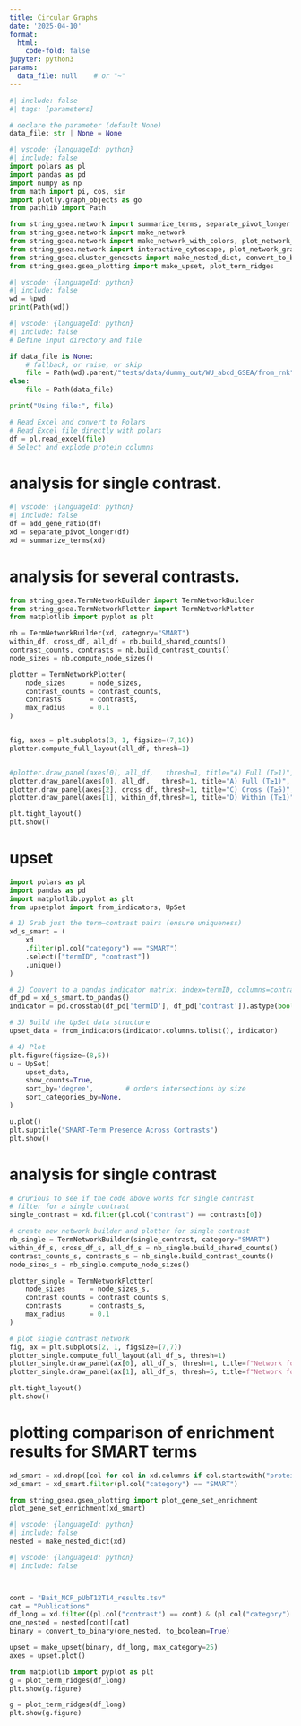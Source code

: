 ```yaml
---
title: Circular Graphs
date: '2025-04-10'
format:
  html:
    code-fold: false
jupyter: python3
params:
  data_file: null    # or "~"
---
```




```python
#| include: false
#| tags: [parameters]

# declare the parameter (default None)
data_file: str | None = None
```

```python
#| vscode: {languageId: python}
#| include: false
import polars as pl
import pandas as pd
import numpy as np
from math import pi, cos, sin
import plotly.graph_objects as go
from pathlib import Path

from string_gsea.network import summarize_terms, separate_pivot_longer
from string_gsea.network import make_network
from string_gsea.network import make_network_with_colors, plot_network_graph
from string_gsea.network import interactive_cytoscape, plot_network_graph_plotly, add_gene_ratio
from string_gsea.cluster_genesets import make_nested_dict, convert_to_binary, plot_term_distance_heatmap
from string_gsea.gsea_plotting import make_upset, plot_term_ridges

```

```python
#| vscode: {languageId: python}
#| include: false
wd = %pwd
print(Path(wd))
```


```python
#| vscode: {languageId: python}
#| include: false
# Define input directory and file

if data_file is None:
    # fallback, or raise, or skip
    file = Path(wd).parent/"tests/data/dummy_out/WU_abcd_GSEA/from_rnk"/"WUabcd_string_gsea_results_long.xlsx"
else:
    file = Path(data_file)

print("Using file:", file)

# Read Excel and convert to Polars
# Read Excel file directly with polars
df = pl.read_excel(file)
# Select and explode protein columns
```

# analysis for single contrast.

```python
#| vscode: {languageId: python}
#| include: false
df = add_gene_ratio(df)
xd = separate_pivot_longer(df)
xd = summarize_terms(xd)
```


# analysis for several contrasts.



```python
from string_gsea.TermNetworkBuilder import TermNetworkBuilder
from string_gsea.TermNetworkPlotter import TermNetworkPlotter
from matplotlib import pyplot as plt

nb = TermNetworkBuilder(xd, category="SMART")
within_df, cross_df, all_df = nb.build_shared_counts()
contrast_counts, contrasts = nb.build_contrast_counts()
node_sizes = nb.compute_node_sizes()

plotter = TermNetworkPlotter(
    node_sizes      = node_sizes,
    contrast_counts = contrast_counts,
    contrasts       = contrasts,
    max_radius      = 0.1
)


fig, axes = plt.subplots(3, 1, figsize=(7,10))
plotter.compute_full_layout(all_df, thresh=1)


#plotter.draw_panel(axes[0], all_df,   thresh=1, title="A) Full (T≥1)", use_fixed_layout=True)
plotter.draw_panel(axes[0], all_df,   thresh=1, title="A) Full (T≥1)", use_fixed_layout=True)
plotter.draw_panel(axes[2], cross_df, thresh=1, title="C) Cross (T≥5)", use_fixed_layout=True)
plotter.draw_panel(axes[1], within_df,thresh=1, title="D) Within (T≥1)", use_fixed_layout=True)

plt.tight_layout()
plt.show()

```

# upset 

```python
import polars as pl
import pandas as pd
import matplotlib.pyplot as plt
from upsetplot import from_indicators, UpSet

# 1) Grab just the term–contrast pairs (ensure uniqueness)
xd_s_smart = (
    xd
    .filter(pl.col("category") == "SMART")
    .select(["termID", "contrast"])
    .unique()
)

# 2) Convert to a pandas indicator matrix: index=termID, columns=contrast, True if present
df_pd = xd_s_smart.to_pandas()
indicator = pd.crosstab(df_pd['termID'], df_pd['contrast']).astype(bool)

# 3) Build the UpSet data structure
upset_data = from_indicators(indicator.columns.tolist(), indicator)

# 4) Plot
plt.figure(figsize=(8,5))
u = UpSet(
    upset_data,
    show_counts=True,
    sort_by='degree',        # orders intersections by size
    sort_categories_by=None,
)

u.plot()
plt.suptitle("SMART‐Term Presence Across Contrasts")
plt.show()
```



# analysis for single contrast

```python
# crurious to see if the code above works for single contrast
# filter for a single contrast
single_contrast = xd.filter(pl.col("contrast") == contrasts[0])

# create new network builder and plotter for single contrast
nb_single = TermNetworkBuilder(single_contrast, category="SMART") 
within_df_s, cross_df_s, all_df_s = nb_single.build_shared_counts()
contrast_counts_s, contrasts_s = nb_single.build_contrast_counts()
node_sizes_s = nb_single.compute_node_sizes()

plotter_single = TermNetworkPlotter(
    node_sizes      = node_sizes_s,
    contrast_counts = contrast_counts_s, 
    contrasts       = contrasts_s,
    max_radius      = 0.1
)

# plot single contrast network
fig, ax = plt.subplots(2, 1, figsize=(7,7))
plotter_single.compute_full_layout(all_df_s, thresh=1)
plotter_single.draw_panel(ax[0], all_df_s, thresh=1, title=f"Network for {contrasts[0]}, threshold = 1", use_fixed_layout=True)
plotter_single.draw_panel(ax[1], all_df_s, thresh=5, title=f"Network for {contrasts[0]}, threshold = 5", use_fixed_layout=True)

plt.tight_layout()
plt.show()


```


# plotting comparison of enrichment results for SMART terms

```python
xd_smart = xd.drop([col for col in xd.columns if col.startswith("protein")]).unique()
xd_smart = xd_smart.filter(pl.col("category") == "SMART")

from string_gsea.gsea_plotting import plot_gene_set_enrichment
plot_gene_set_enrichment(xd_smart)

```

```python
#| vscode: {languageId: python}
#| include: false
nested = make_nested_dict(xd)
```


```python
#| vscode: {languageId: python}
#| include: false



cont = "Bait_NCP_pUbT12T14_results.tsv"
cat = "Publications"
df_long = xd.filter((pl.col("contrast") == cont) & (pl.col("category") == cat))
one_nested = nested[cont][cat]
binary = convert_to_binary(one_nested, to_boolean=True)

```




```python
upset = make_upset(binary, df_long, max_category=25)
axes = upset.plot()

```


```python
from matplotlib import pyplot as plt
g = plot_term_ridges(df_long)
plt.show(g.figure)

```

```python


g = plot_term_ridges(df_long)
plt.show(g.figure)
```